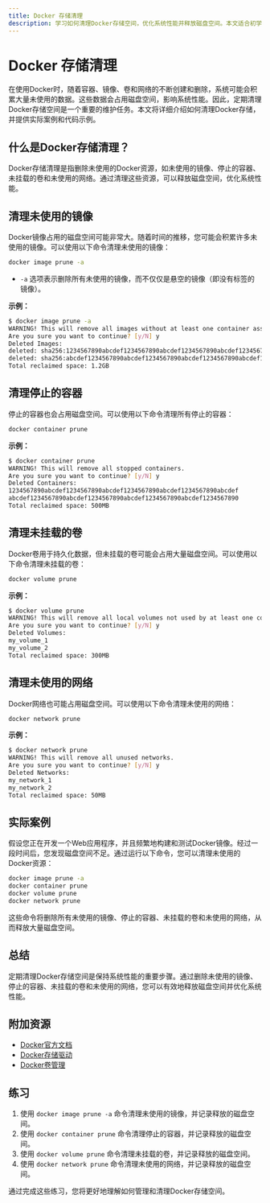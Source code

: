 ```yaml
---
title: Docker 存储清理
description: 学习如何清理Docker存储空间，优化系统性能并释放磁盘空间。本文适合初学者，包含实际案例和代码示例。
---
```


# Docker 存储清理

在使用Docker时，随着容器、镜像、卷和网络的不断创建和删除，系统可能会积累大量未使用的数据。这些数据会占用磁盘空间，影响系统性能。因此，定期清理Docker存储空间是一个重要的维护任务。本文将详细介绍如何清理Docker存储，并提供实际案例和代码示例。

## 什么是Docker存储清理？

Docker存储清理是指删除未使用的Docker资源，如未使用的镜像、停止的容器、未挂载的卷和未使用的网络。通过清理这些资源，可以释放磁盘空间，优化系统性能。

## 清理未使用的镜像

Docker镜像占用的磁盘空间可能非常大。随着时间的推移，您可能会积累许多未使用的镜像。可以使用以下命令清理未使用的镜像：

```bash
docker image prune -a
```

- `-a` 选项表示删除所有未使用的镜像，而不仅仅是悬空的镜像（即没有标签的镜像）。

**示例：**

```bash
$ docker image prune -a
WARNING! This will remove all images without at least one container associated to them.
Are you sure you want to continue? [y/N] y
Deleted Images:
deleted: sha256:1234567890abcdef1234567890abcdef1234567890abcdef1234567890abcdef
deleted: sha256:abcdef1234567890abcdef1234567890abcdef1234567890abcdef1234567890
Total reclaimed space: 1.2GB
```

## 清理停止的容器

停止的容器也会占用磁盘空间。可以使用以下命令清理所有停止的容器：

```bash
docker container prune
```

**示例：**

```bash
$ docker container prune
WARNING! This will remove all stopped containers.
Are you sure you want to continue? [y/N] y
Deleted Containers:
1234567890abcdef1234567890abcdef1234567890abcdef1234567890abcdef
abcdef1234567890abcdef1234567890abcdef1234567890abcdef1234567890
Total reclaimed space: 500MB
```

## 清理未挂载的卷

Docker卷用于持久化数据，但未挂载的卷可能会占用大量磁盘空间。可以使用以下命令清理未挂载的卷：

```bash
docker volume prune
```

**示例：**

```bash
$ docker volume prune
WARNING! This will remove all local volumes not used by at least one container.
Are you sure you want to continue? [y/N] y
Deleted Volumes:
my_volume_1
my_volume_2
Total reclaimed space: 300MB
```

## 清理未使用的网络

Docker网络也可能占用磁盘空间。可以使用以下命令清理未使用的网络：

```bash
docker network prune
```

**示例：**

```bash
$ docker network prune
WARNING! This will remove all unused networks.
Are you sure you want to continue? [y/N] y
Deleted Networks:
my_network_1
my_network_2
Total reclaimed space: 50MB
```

## 实际案例

假设您正在开发一个Web应用程序，并且频繁地构建和测试Docker镜像。经过一段时间后，您发现磁盘空间不足。通过运行以下命令，您可以清理未使用的Docker资源：

```bash
docker image prune -a
docker container prune
docker volume prune
docker network prune
```

这些命令将删除所有未使用的镜像、停止的容器、未挂载的卷和未使用的网络，从而释放大量磁盘空间。

## 总结

定期清理Docker存储空间是保持系统性能的重要步骤。通过删除未使用的镜像、停止的容器、未挂载的卷和未使用的网络，您可以有效地释放磁盘空间并优化系统性能。

## 附加资源

- [Docker官方文档](https://docs.docker.com/)
- [Docker存储驱动](https://docs.docker.com/storage/storagedriver/)
- [Docker卷管理](https://docs.docker.com/storage/volumes/)

## 练习

1. 使用 `docker image prune -a` 命令清理未使用的镜像，并记录释放的磁盘空间。
2. 使用 `docker container prune` 命令清理停止的容器，并记录释放的磁盘空间。
3. 使用 `docker volume prune` 命令清理未挂载的卷，并记录释放的磁盘空间。
4. 使用 `docker network prune` 命令清理未使用的网络，并记录释放的磁盘空间。

通过完成这些练习，您将更好地理解如何管理和清理Docker存储空间。